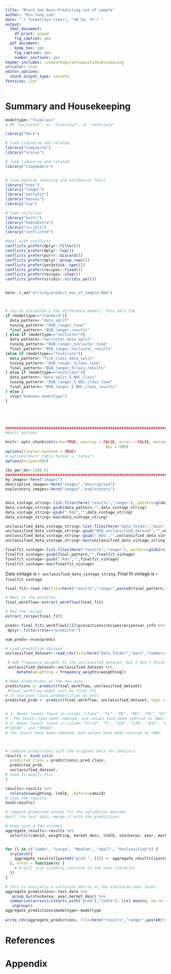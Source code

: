 ```yaml
---
title: "Black Sea Bass:Predicting out of sample"
author: "Min-Yang Lee"
date: "`r format(Sys.time(), '%B %d, %Y')`"
output:
  html_document:
    df_print: paged
    fig_caption: yes
  pdf_document:
    keep_tex: yes
    fig_caption: yes
    number_sections: yes
header-includes: \usepackage{setspace}\doublespacing
urlcolor: blue
editor_options:
  chunk_output_type: console
fontsize: 12pt
---
```


# Summary and Housekeeping


<!---- 
**********************************************************************
* Purpose: 	Make out of sample predictions
* Inputs:
*   - final model (from associated "estimate_randomforest" Rmarkdown doc)
*   - BSB_unclassified_dataset (from data_prep_ml.Rmd)


* Outputs:

**********************************************************************



 The global_options chunk loads libraries, sets options, figures out if you're on a desktop or server, sets years, and sets graphing options
 --->
```r

modeltype<-"fiveclass"
# OR "nocluster", or "fiveclass", or "noc5class"

library("here")

# load tidyverse and related
library("tidyverse")
library("scales")

# load tidyverse and related
library("tidymodels")


# load machine learning and estimation tools
library("nnet")
library("ranger")
library("partykit")
library("bonsai")
library("vip")

# load utilities
library("knitr")
library("kableExtra")
library("viridis")
library("conflicted")

#deal with conflicts
conflicts_prefer(dplyr::filter())
conflicts_prefer(dplyr::lag())
conflicts_prefer(purrr::discard())
conflicts_prefer(dplyr::group_rows())
conflicts_prefer(yardstick::spec())
conflicts_prefer(recipes::fixed())
conflicts_prefer(recipes::step())
conflicts_prefer(viridis::viridis_pal())


here::i_am("writing/predict_out_of_sample.Rmd")



# You've estimated a few difference models, this sets the 
if (modeltype=="standard"){
  data_pattern<-"data_split"
  tuning_pattern<-"BSB_ranger_tune"
  final_pattern<-"BSB_ranger_results"
} else if (modeltype=="nocluster"){
  data_pattern<-"nocluster_data_split"
  tuning_pattern<-"BSB_ranger_nocluster_tune"
  final_pattern<-"BSB_ranger_nocluster_results"
}else if (modeltype=="fiveclass"){
  data_pattern<-"five_class_data_split"
  tuning_pattern<-"BSB_ranger_5class_tune"
  final_pattern<-"BSB_ranger_5class_results"
} else if (modeltype=="noc5class"){
  data_pattern<-"data_split_5_NOC_class"
  tuning_pattern<-"BSB_ranger_5_NOC_class_tune"
  final_pattern<-"BSB_ranger_5_NOC_class_results"
} else {
  stop("Unknown modeltype")
}





#############################################################################
#knitr options

knitr::opts_chunk$set(echo=TRUE, warning = FALSE, error = FALSE, message = FALSE, comment = FALSE, cache = FALSE, progress = TRUE, verbose = FALSE, 
											dpi = 600)
options(tinytex.verbose = TRUE)
# options(knitr.table.format = "latex")
options(scipen=999)

lbs_per_mt<-2204.62
#############################################################################
my_images<-here("images")
descriptive_images<-here("images","descriptive")
exploratory_images<-here("images","exploratory")


data_vintage_string<-list.files(here("results","ranger"), pattern=glob2rx(paste0(data_pattern,"*Rds")))
data_vintage_string<-gsub(data_pattern,"",data_vintage_string)
data_vintage_string<-gsub(".Rds","",data_vintage_string)
data_vintage_string<-max(data_vintage_string)

unclassified_data_vintage_string<-list.files(here("data_folder","main","commercial"),  pattern=glob2rx("BSB_unclassified_dataset*Rds"))
unclassified_data_vintage_string<-gsub("BSB_unclassified_dataset","",unclassified_data_vintage_string)
unclassified_data_vintage_string<-gsub(".Rds","",unclassified_data_vintage_string)
unclassified_data_vintage_string<-max(unclassified_data_vintage_string)

finalfit_vintage<-list.files(here("results","ranger"), pattern=glob2rx(paste0(final_pattern,"*Rds")))
finalfit_vintage<-gsub(final_pattern,"",finalfit_vintage)
finalfit_vintage<-gsub(".Rds","",finalfit_vintage)
finalfit_vintage<-max(finalfit_vintage)


```

Data vintage is `r unclassified_data_vintage_string`. Final fit vintage is `r finalfit_vintage`.

```r

final_fit<-read_rds(file=here("results","ranger",paste0(final_pattern,tuning_vintage,".Rds")))

# What is the workflow
final_workflow<-extract_workflow(final_fit)

# And the recipe
extract_recipe(final_fit)

preds<-final_fit$.workflow[[1]]$pre$actions$recipe$recipe$var_info %>%
 dplyr::filter(role=="predictor")

num_preds<-nrow(preds)

# Load prediction dataset
unclassified_dataset<-read_rds(file=here("data_folder","main","commercial",paste0("BSB_unclassified_dataset",data_vintage_string,".Rds")))

```



```r
 # Add frequency weights to the unclassifed dataset, but I don't think it matters much
 unclassified_dataset<-unclassified_dataset %>%
     mutate(weighting = frequency_weights(weighting))

```



```r

# Make predictions on the new data
predictions <- predict(final_workflow, unclassified_dataset)
 #final_workflow might just be final_fit
# If you want class probabilities as well
predicted_prob <- predict(final_workflow, unclassified_dataset, type = "prob")


# 1: Novel levels found in column "state": "FL", "ME", "NH", "PA", "SC", and "CN".
# ℹ The levels have been removed, and values have been coerced to <NA>. 
# 2: Novel levels found in column "dlrid": "5", "324", "530", "632", "643", "649", "664", "732", "742", "764", "791", "800", "835", "879", "893", "903", "916", #"967", …,
#"10595", and "99999".
# The levels have been removed, and values have been coerced to <NA>. 



# Combine predictions with the original data for analysis
results <- bind_cols(
  predicted_class = predictions$.pred_class,
  predicted_prob,
  unclassified_dataset,
# need to modify this
)

results<-results %>%
  relocate(weighting, lndlb, .before=camsid)
# View the results
head(results)

```


```r
# Compute predicted pounds for the validation dataset
#pull the test data, merge it with the predictions

# keep just a few columns
aggregate_results<-results %>%
  select(c(camsid, weighting, market_desc, lndlb, stockarea, year, market_descOG, any_of(prob_names), .pred_class))


for (l in c("Jumbo", "Large", "Medium", "Small", "Unclassified")) {
  tryCatch({
    aggregate_results[[paste0("pred_", l)]] <- aggregate_results[[paste0(".pred_", l)]] * aggregate_results$lndlb
  }, error = function(e) {
    # R will just silently continue to the next iteration
  })
}

# This is basically a confusion matrix at the stockarea-year level.
aggregate_predictions<-test_data %>%
   group_by(stockarea, year,market_desc) %>%
  summarise(across(c(starts_with("pred"),"lndlb"), \(x) mean(x, na.rm = TRUE))) %>%
   ungroup()
aggregate_predictions$modeltype<-modeltype
 
write_rds(aggregate_predictions, file=here("results","ranger",paste0("out_of_sample_predictions_",modeltype,finalfit_vintage,".Rds")))

```




<!---
\newpage
--->
# References
<div id="refs"></div>





# Appendix{-}